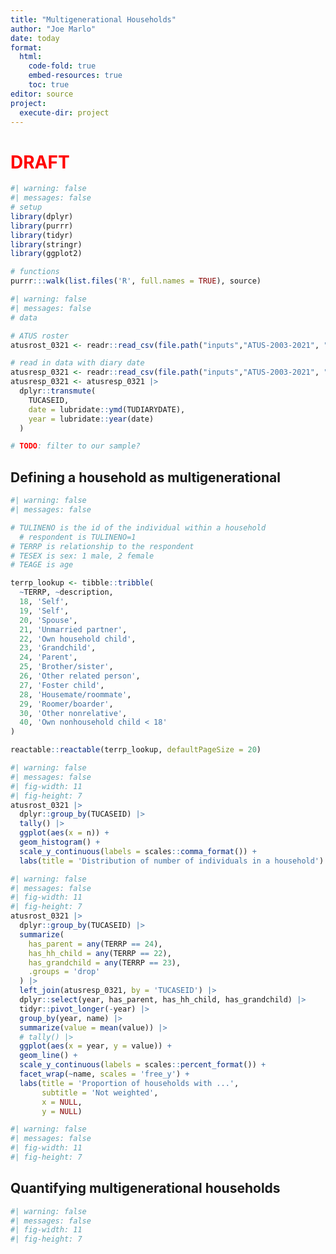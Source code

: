 ```yaml
---
title: "Multigenerational Households"
author: "Joe Marlo"
date: today
format: 
  html:
    code-fold: true
    embed-resources: true
    toc: true
editor: source
project:
  execute-dir: project
---
```


<h1 style='color: red'>DRAFT</h1>

```r
#| warning: false
#| messages: false
# setup
library(dplyr)
library(purrr)
library(tidyr)
library(stringr)
library(ggplot2)

# functions
purrr:::walk(list.files('R', full.names = TRUE), source)
```


```r
#| warning: false
#| messages: false
# data

# ATUS roster
atusrost_0321 <- readr::read_csv(file.path("inputs","ATUS-2003-2021", "atusrost_0321.dat"))

# read in data with diary date
atusresp_0321 <- readr::read_csv(file.path("inputs","ATUS-2003-2021", "atusresp_0321.dat"))
atusresp_0321 <- atusresp_0321 |> 
  dplyr::transmute(
    TUCASEID, 
    date = lubridate::ymd(TUDIARYDATE),
    year = lubridate::year(date)
  )

# TODO: filter to our sample?
```


## Defining a household as multigenerational

```r
#| warning: false
#| messages: false

# TULINENO is the id of the individual within a household
  # respondent is TULINENO=1
# TERRP is relationship to the respondent
# TESEX is sex: 1 male, 2 female
# TEAGE is age

terrp_lookup <- tibble::tribble(
  ~TERRP, ~description,
  18, 'Self',
  19, 'Self',
  20, 'Spouse',
  21, 'Unmarried partner',
  22, 'Own household child',
  23, 'Grandchild',
  24, 'Parent',
  25, 'Brother/sister',
  26, 'Other related person',
  27, 'Foster child',
  28, 'Housemate/roommate',
  29, 'Roomer/boarder',
  30, 'Other nonrelative',
  40, 'Own nonhousehold child < 18'
)

reactable::reactable(terrp_lookup, defaultPageSize = 20)
```

```r
#| warning: false
#| messages: false
#| fig-width: 11
#| fig-height: 7
atusrost_0321 |> 
  dplyr::group_by(TUCASEID) |> 
  tally() |> 
  ggplot(aes(x = n)) +
  geom_histogram() +
  scale_y_continuous(labels = scales::comma_format()) +
  labs(title = 'Distribution of number of individuals in a household')
```

```r
#| warning: false
#| messages: false
#| fig-width: 11
#| fig-height: 7
atusrost_0321 |> 
  dplyr::group_by(TUCASEID) |> 
  summarize(
    has_parent = any(TERRP == 24),
    has_hh_child = any(TERRP == 22),
    has_grandchild = any(TERRP == 23),
    .groups = 'drop'
  ) |> 
  left_join(atusresp_0321, by = 'TUCASEID') |> 
  dplyr::select(year, has_parent, has_hh_child, has_grandchild) |> 
  tidyr::pivot_longer(-year) |> 
  group_by(year, name) |> 
  summarize(value = mean(value)) |> 
  # tally() |> 
  ggplot(aes(x = year, y = value)) +
  geom_line() +
  scale_y_continuous(labels = scales::percent_format()) +
  facet_wrap(~name, scales = 'free_y') +
  labs(title = 'Proportion of households with ...',
       subtitle = 'Not weighted',
       x = NULL,
       y = NULL)
```


```r
#| warning: false
#| messages: false
#| fig-width: 11
#| fig-height: 7
```


## Quantifying multigenerational households


```r
#| warning: false
#| messages: false
#| fig-width: 11
#| fig-height: 7
```


